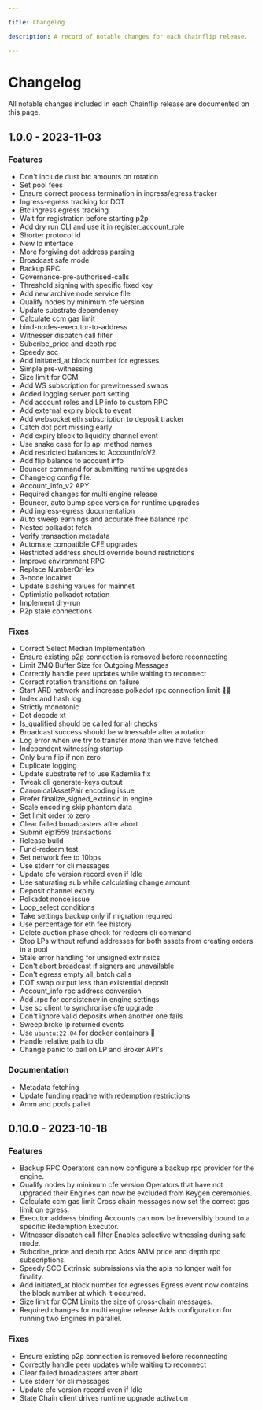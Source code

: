 ```yaml
---

title: Changelog

description: A record of notable changes for each Chainflip release.

---
```


# Changelog

All notable changes included in each Chainflip release are documented on this page.

## 1.0.0 - 2023-11-03

### Features

- Don't include dust btc amounts on rotation
- Set pool fees
- Ensure correct process termination in ingress/egress tracker
- Ingress-egress tracking for DOT
- Btc ingress egress tracking
- Wait for registration before starting p2p
- Add dry run CLI and use it in register_account_role
- Shorter protocol id
- New lp interface
- More forgiving dot address parsing
- Broadcast safe mode
- Backup RPC
- Governance-pre-authorised-calls
- Threshold signing with specific fixed key
- Add new archive node service file
- Qualify nodes by minimum cfe version
- Update substrate dependency
- Calculate ccm gas limit
- bind-nodes-executor-to-address
- Witnesser dispatch call filter
- Subcribe_price and depth rpc
- Speedy scc
- Add initiated_at block number for egresses
- Simple pre-witnessing
- Size limit for CCM
- Add WS subscription for prewitnessed swaps
- Added logging server port setting
- Add account roles and LP info to custom RPC
- Add external expiry block to event
- Add websocket eth subscription to deposit tracker
- Catch dot port missing early
- Add expiry block to liquidity channel event
- Use snake case for lp api method names
- Add restricted balances to AccountInfoV2
- Add flip balance to account info
- Bouncer command for submitting runtime upgrades
- Changelog config file.
- Account_info_v2 APY
- Required changes for multi engine release
- Bouncer, auto bump spec version for runtime upgrades
- Add ingress-egress documentation
- Auto sweep earnings and accurate free balance rpc
- Nested polkadot fetch
- Verify transaction metadata
- Automate compatible CFE upgrades
- Restricted address should override bound restrictions
- Improve environment RPC
- Replace NumberOrHex
- 3-node localnet
- Update slashing values for mainnet
- Optimistic polkadot rotation
- Implement dry-run
- P2p stale connections

### Fixes

- Correct Select Median Implementation
- Ensure existing p2p connection is removed before reconnecting
- Limit ZMQ Buffer Size for Outgoing Messages
- Correctly handle peer updates while waiting to reconnect
- Correct rotation transitions on failure
- Start ARB network and increase polkadot rpc connection limit 🐛🚀
- Index and hash log
- Strictly monotonic
- Dot decode xt
- Is_qualified should be called for all checks
- Broadcast success should be witnessable after a rotation
- Log error when we try to transfer *more* than we have fetched
- Independent witnessing startup
- Only burn flip if non zero
- Duplicate logging
- Update substrate ref to use Kademlia fix
- Tweak cli generate-keys output
- CanonicalAssetPair encoding issue
- Prefer finalize_signed_extrinsic in engine
- Scale encoding skip phantom data
- Set limit order to zero
- Clear failed broadcasters after abort
- Submit eip1559 transactions
- Release build
- Fund-redeem test
- Set network fee to 10bps
- Use stderr for cli messages
- Update cfe version record even if Idle
- Use saturating sub while calculating change amount
- Deposit channel expiry
- Polkadot nonce issue
- Loop_select conditions
- Take settings backup only if migration required
- Use percentage for eth fee history
- Delete auction phase check for redeem cli command
- Stop LPs without refund addresses for both assets from creating orders in a pool
- Stale error handling for unsigned extrinsics
- Don't abort broadcast if signers are unavailable
- Don't egress empty all_batch calls
- DOT swap output less than existential deposit
- Account_info rpc address conversion
- Add .rpc for consistency in engine settings
- Use sc client to synchronise cfe upgrade
- Don't ignore valid deposits when another one fails
- Sweep broke lp returned events
- Use `ubuntu:22.04` for docker containers 🐛
- Handle relative path to db
- Change panic to bail on LP and Broker API's

### Documentation

- Metadata fetching
- Update funding readme with redemption restrictions
- Amm and pools pallet


## 0.10.0 - 2023-10-18

### Features

- Backup RPC
    Operators can now configure a backup rpc provider for the engine.
- Qualify nodes by minimum cfe version
    Operators that have not upgraded their Engines can now be excluded from Keygen ceremonies.
- Calculate ccm gas limit
    Cross chain messages now set the correct gas limit on egress.
- Executor address binding
    Accounts can now be irreversibly bound to a specific Redemption Executor.
- Witnesser dispatch call filter
    Enables selective witnessing during safe mode.
- Subcribe_price and depth rpc
    Adds AMM price and depth rpc subscriptions.
- Speedy SCC
    Extrinsic submissions via the apis no longer wait for finality.
- Add initiated_at block number for egresses
    Egress event now contains the block number at which it occurred.
- Size limit for CCM
    Limits the size of cross-chain messages.
- Required changes for multi engine release
    Adds configuration for running two Engines in parallel.

### Fixes

- Ensure existing p2p connection is removed before reconnecting
- Correctly handle peer updates while waiting to reconnect
- Clear failed broadcasters after abort
- Use stderr for cli messages
- Update cfe version record even if Idle
- State Chain client drives runtime upgrade activation

